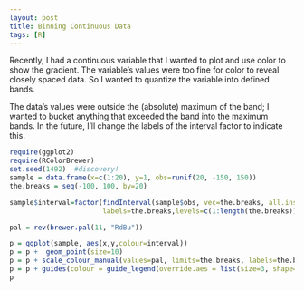 ```yaml
---
layout: post
title: Binning Continuous Data
tags: [R]
---
```


Recently, I had a continuous variable that I wanted to plot and use color to show the gradient. The variable's values were too fine for color to reveal closely spaced data. So I wanted to quantize the variable into defined bands. 

The data's values were outside the (absolute) maximum of the band; I wanted to bucket anything that exceeded the band into the maximum bands. In the future, I'll change the labels of the interval factor to indicate this.

```r
require(ggplot2)
require(RColorBrewer)
set.seed(1492)  #discovery!
sample = data.frame(x=c(1:20), y=1, obs=runif(20, -150, 150))
the.breaks = seq(-100, 100, by=20)

sample$interval=factor(findInterval(sample$obs, vec=the.breaks, all.inside=TRUE), 
                       labels=the.breaks,levels=c(1:length(the.breaks)))

pal = rev(brewer.pal(11, "RdBu"))

p = ggplot(sample, aes(x,y,colour=interval))
p = p +  geom_point(size=10)
p = p + scale_colour_manual(values=pal, limits=the.breaks, labels=the.breaks)
p = p + guides(colour = guide_legend(override.aes = list(size=3, shape=19)))
p
```


